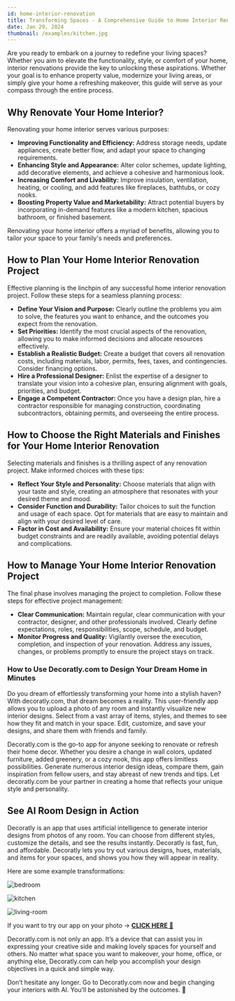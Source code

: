 ```yaml
---
id: home-interior-renovation
title: Transforming Spaces - A Comprehensive Guide to Home Interior Renovations
date: Jan 29, 2024
thumbnail: /examples/kitchen.jpg
---
```


Are you ready to embark on a journey to redefine your living spaces? Whether you aim to elevate the functionality, style, or comfort of your home, interior renovations provide the key to unlocking these aspirations. Whether your goal is to enhance property value, modernize your living areas, or simply give your home a refreshing makeover, this guide will serve as your compass through the entire process.

## Why Renovate Your Home Interior?

Renovating your home interior serves various purposes:

- **Improving Functionality and Efficiency:** Address storage needs, update appliances, create better flow, and adapt your space to changing requirements.
- **Enhancing Style and Appearance:** Alter color schemes, update lighting, add decorative elements, and achieve a cohesive and harmonious look.
- **Increasing Comfort and Livability:** Improve insulation, ventilation, heating, or cooling, and add features like fireplaces, bathtubs, or cozy nooks.
- **Boosting Property Value and Marketability:** Attract potential buyers by incorporating in-demand features like a modern kitchen, spacious bathroom, or finished basement.

Renovating your home interior offers a myriad of benefits, allowing you to tailor your space to your family's needs and preferences.

## How to Plan Your Home Interior Renovation Project

Effective planning is the linchpin of any successful home interior renovation project. Follow these steps for a seamless planning process:

- **Define Your Vision and Purpose:** Clearly outline the problems you aim to solve, the features you want to enhance, and the outcomes you expect from the renovation.
- **Set Priorities:** Identify the most crucial aspects of the renovation, allowing you to make informed decisions and allocate resources effectively.
- **Establish a Realistic Budget:** Create a budget that covers all renovation costs, including materials, labor, permits, fees, taxes, and contingencies. Consider financing options.
- **Hire a Professional Designer:** Enlist the expertise of a designer to translate your vision into a cohesive plan, ensuring alignment with goals, priorities, and budget.
- **Engage a Competent Contractor:** Once you have a design plan, hire a contractor responsible for managing construction, coordinating subcontractors, obtaining permits, and overseeing the entire process.

## How to Choose the Right Materials and Finishes for Your Home Interior Renovation

Selecting materials and finishes is a thrilling aspect of any renovation project. Make informed choices with these tips:

- **Reflect Your Style and Personality:** Choose materials that align with your taste and style, creating an atmosphere that resonates with your desired theme and mood.
- **Consider Function and Durability:** Tailor choices to suit the function and usage of each space. Opt for materials that are easy to maintain and align with your desired level of care.
- **Factor in Cost and Availability:** Ensure your material choices fit within budget constraints and are readily available, avoiding potential delays and complications.

## How to Manage Your Home Interior Renovation Project

The final phase involves managing the project to completion. Follow these steps for effective project management:

- **Clear Communication:** Maintain regular, clear communication with your contractor, designer, and other professionals involved. Clearly define expectations, roles, responsibilities, scope, schedule, and budget.
- **Monitor Progress and Quality:** Vigilantly oversee the execution, completion, and inspection of your renovation. Address any issues, changes, or problems promptly to ensure the project stays on track.

### How to Use Decoratly.com to Design Your Dream Home in Minutes

Do you dream of effortlessly transforming your home into a stylish haven? With decoratly.com, that dream becomes a reality. This user-friendly app allows you to upload a photo of any room and instantly visualize new interior designs. Select from a vast array of items, styles, and themes to see how they fit and match in your space. Edit, customize, and save your designs, and share them with friends and family.

Decoratly.com is the go-to app for anyone seeking to renovate or refresh their home decor. Whether you desire a change in wall colors, updated furniture, added greenery, or a cozy nook, this app offers limitless possibilities. Generate numerous interior design ideas, compare them, gain inspiration from fellow users, and stay abreast of new trends and tips. Let decoratly.com be your partner in creating a home that reflects your unique style and personality.



## See AI Room Design in Action

Decoratly is an app that uses artificial intelligence to generate interior designs from photos of any room. You can choose from different styles, customize the details, and see the results instantly. Decoratly is fast, fun, and affordable. Decoratly lets you try out various designs, hues, materials, and items for your spaces, and shows you how they will appear in reality.



Here are some example transformations:



![bedroom](/examples/bedroom.jpg)

![kitchen](/examples/kitchen.jpg)

![living-room](/examples/living-room.jpg)



If you want to try our app on your photo → [**CLICK HERE** 🏡](https://www.decoratly.com)



Decoratly.com is not only an app. It’s a device that can assist you in expressing your creative side and making lovely spaces for yourself and others. No matter what space you want to makeover, your home, office, or anything else, Decoratly.com can help you accomplish your design objectives in a quick and simple way.



Don’t hesitate any longer. Go to Decoratly.com now and begin changing your interiors with AI. You’ll be astonished by the outcomes. 🙌
